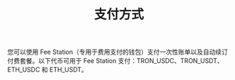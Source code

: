 ﻿---
title: "支付方式"
sidebarTitle: "支付方式"
---

您可以使用 Fee Station（专用于费用支付的钱包）支付一次性账单以及自动续订付费套餐。以下代币可用于 Fee Station 支付：TRON_USDC、TRON_USDT、ETH_USDC 和 ETH_USDT。